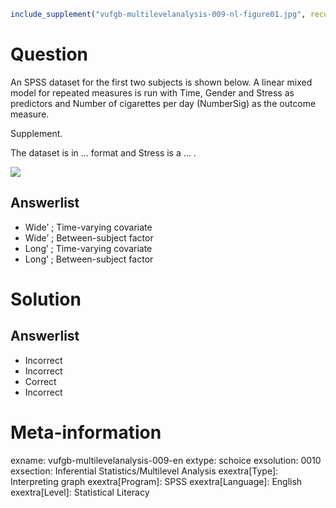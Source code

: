 ```r
include_supplement("vufgb-multilevelanalysis-009-nl-figure01.jpg", recursive = TRUE)
```

Question
========

An SPSS dataset for the first two subjects is shown below. A linear mixed model for repeated measures is run with Time, Gender and Stress as predictors and Number of cigarettes per day (NumberSig) as the outcome measure.

Supplement.

The dataset is in ... format and Stress is a ... .

![](vufgb-multilevelanalysis-009-nl-figure01.jpg)
  
Answerlist
----------
* Wide' ; Time-varying covariate
* Wide' ; Between-subject factor
* Long' ; Time-varying covariate
* Long' ; Between-subject factor

Solution
========

Answerlist
----------
* Incorrect
* Incorrect
* Correct
* Incorrect

Meta-information
================
exname: vufgb-multilevelanalysis-009-en
extype: schoice
exsolution: 0010
exsection: Inferential Statistics/Multilevel Analysis
exextra[Type]: Interpreting graph
exextra[Program]: SPSS
exextra[Language]: English
exextra[Level]: Statistical Literacy
